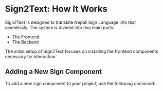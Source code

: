 
# Sign2Text: How It Works

Sign2Text is designed to translate Nepali Sign Language into text seamlessly. The system is divided into two main parts:
- The Frontend
- The Backend

<Callout type="info">
  The initial setup of Sign2Text focuses on installing the frontend components necessary for interaction.
</Callout>

## Adding a New Sign Component

To add a new sign component to your project, use the following command:

